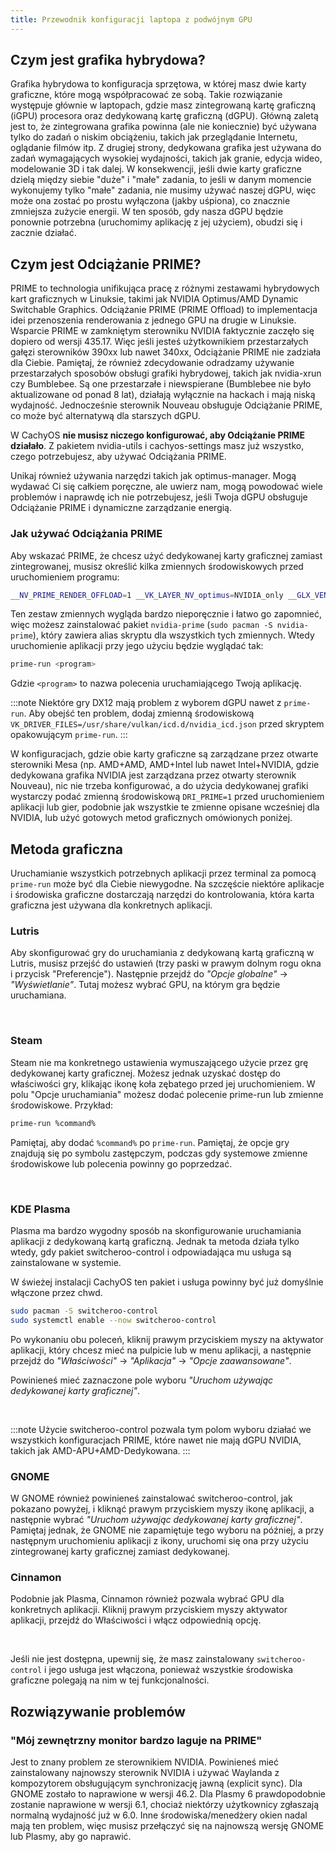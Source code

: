 ```yaml
---
title: Przewodnik konfiguracji laptopa z podwójnym GPU
---
```



## Czym jest grafika hybrydowa?

Grafika hybrydowa to konfiguracja sprzętowa, w której masz dwie karty graficzne,
które mogą współpracować ze sobą. Takie rozwiązanie występuje głównie w
laptopach, gdzie masz zintegrowaną kartę graficzną (iGPU) procesora oraz dedykowaną
kartę graficzną (dGPU). Główną zaletą jest to, że zintegrowana grafika powinna (ale nie
koniecznie) być używana tylko do zadań o niskim obciążeniu, takich jak przeglądanie Internetu,
oglądanie filmów itp. Z drugiej strony, dedykowana grafika jest używana do zadań
wymagających wysokiej wydajności, takich jak granie, edycja wideo, modelowanie 3D i tak dalej. W konsekwencji, jeśli dwie
karty graficzne dzielą między siebie "duże" i "małe" zadania, to jeśli w danym momencie wykonujemy tylko "małe" zadania,
nie musimy używać naszej dGPU, więc może ona zostać po prostu wyłączona (jakby uśpiona),
co znacznie zmniejsza zużycie energii. W ten sposób, gdy nasza
dGPU będzie ponownie potrzebna (uruchomimy aplikację z jej użyciem), obudzi się i
zacznie działać.

## Czym jest Odciążanie PRIME?

PRIME to technologia unifikująca pracę z różnymi zestawami hybrydowych
kart graficznych w Linuksie, takimi jak NVIDIA Optimus/AMD Dynamic Switchable Graphics. Odciążanie
PRIME (PRIME Offload) to implementacja idei przenoszenia renderowania
z jednego GPU na drugie w Linuksie. Wsparcie PRIME w zamkniętym sterowniku NVIDIA
faktycznie zaczęło się dopiero od wersji 435.17. Więc jeśli jesteś użytkownikiem przestarzałych
gałęzi sterowników 390xx lub nawet 340xx, Odciążanie PRIME nie zadziała dla Ciebie. Pamiętaj, że również
zdecydowanie odradzamy używanie przestarzałych sposobów obsługi grafiki hybrydowej,
takich jak nvidia-xrun czy Bumblebee. Są one przestarzałe i niewspierane (Bumblebee
nie było aktualizowane od ponad 8 lat), działają wyłącznie na hackach i mają niską
wydajność. Jednocześnie sterownik Nouveau obsługuje Odciążanie PRIME, co
może być alternatywą dla starszych dGPU.

W CachyOS **nie musisz niczego konfigurować, aby Odciążanie PRIME działało**.
Z pakietem nvidia-utils i cachyos-settings masz już wszystko,
czego potrzebujesz, aby używać Odciążania PRIME.

Unikaj również używania narzędzi takich jak optimus-manager. Mogą wydawać Ci się
całkiem poręczne, ale uwierz nam, mogą powodować wiele problemów i naprawdę ich nie
potrzebujesz, jeśli Twoja dGPU obsługuje Odciążanie PRIME i dynamiczne zarządzanie energią.

### Jak używać Odciążania PRIME

Aby wskazać PRIME, że chcesz użyć dedykowanej karty graficznej zamiast zintegrowanej,
musisz określić kilka zmiennych środowiskowych przed uruchomieniem
programu:

```bash
__NV_PRIME_RENDER_OFFLOAD=1 __VK_LAYER_NV_optimus=NVIDIA_only __GLX_VENDOR_LIBRARY_NAME=nvidia <program>
```

Ten zestaw zmiennych wygląda bardzo nieporęcznie i łatwo go zapomnieć, więc możesz
zainstalować pakiet ``nvidia-prime`` (``sudo pacman -S nvidia-prime``), który
zawiera alias skryptu dla wszystkich tych zmiennych. Wtedy uruchomienie aplikacji
przy jego użyciu będzie wyglądać tak:

```bash
prime-run <program>
```

Gdzie ``<program>`` to nazwa polecenia uruchamiającego Twoją aplikację.

:::note
Niektóre gry DX12 mają problem z wyborem dGPU nawet z `prime-run`.
Aby obejść ten problem, dodaj zmienną środowiskową `VK_DRIVER_FILES=/usr/share/vulkan/icd.d/nvidia_icd.json`
przed skryptem opakowującym `prime-run`.
:::

W konfiguracjach, gdzie obie karty graficzne są zarządzane przez otwarte sterowniki Mesa
(np. AMD+AMD, AMD+Intel lub nawet Intel+NVIDIA, gdzie dedykowana grafika NVIDIA
jest zarządzana przez otwarty sterownik Nouveau), nic nie trzeba konfigurować, a
do użycia dedykowanej grafiki wystarczy podać zmienną środowiskową ``DRI_PRIME=1``
przed uruchomieniem aplikacji lub gier, podobnie jak wszystkie
te zmienne opisane wcześniej dla NVIDIA, lub użyć gotowych metod graficznych
omówionych poniżej.

## Metoda graficzna

Uruchamianie wszystkich potrzebnych aplikacji przez terminal za pomocą ``prime-run`` może być dla Ciebie niewygodne.
Na szczęście niektóre aplikacje i środowiska graficzne dostarczają narzędzi do kontrolowania, która karta graficzna jest używana dla konkretnych aplikacji.

### Lutris

Aby skonfigurować gry do uruchamiania z dedykowaną kartą graficzną w Lutris, musisz przejść do
ustawień (trzy paski w prawym dolnym rogu okna i przycisk
"Preferencje"). Następnie przejdź do *"Opcje globalne"* -> *"Wyświetlanie"*. Tutaj możesz wybrać GPU, na którym gra będzie uruchamiana.

<br />
<ImageComponent imgsrc={import('~/assets/images/lutris-prime.png')} />

### Steam

Steam nie ma konkretnego ustawienia wymuszającego użycie przez grę dedykowanej karty graficznej. Możesz jednak uzyskać dostęp do właściwości gry, klikając ikonę koła zębatego przed jej uruchomieniem. W polu "Opcje uruchamiania" możesz dodać polecenie prime-run lub zmienne środowiskowe.
Przykład:

```bash
prime-run %command%
```

Pamiętaj, aby dodać ``%command%`` po ``prime-run``. Pamiętaj, że opcje gry znajdują się po symbolu zastępczym,
podczas gdy systemowe zmienne środowiskowe lub polecenia powinny go poprzedzać.

<br />
<ImageComponent imgsrc={import('~/assets/images/steam-prime.png')} />

### KDE Plasma

Plasma ma bardzo wygodny sposób na skonfigurowanie uruchamiania aplikacji z dedykowaną
kartą graficzną. Jednak ta metoda działa tylko wtedy, gdy pakiet switcheroo-control i odpowiadająca mu usługa są zainstalowane w systemie.

W świeżej instalacji CachyOS ten pakiet i usługa powinny być już
domyślnie włączone przez chwd.

```bash
sudo pacman -S switcheroo-control
sudo systemctl enable --now switcheroo-control
```

Po wykonaniu obu poleceń, kliknij prawym przyciskiem myszy na aktywator aplikacji, który chcesz mieć na pulpicie lub w
menu aplikacji, a następnie przejdź do *"Właściwości"* -> *"Aplikacja"* -> *"Opcje zaawansowane"*.

Powinieneś mieć zaznaczone pole wyboru *"Uruchom używając dedykowanej karty graficznej"*.

<br />
<ImageComponent imgsrc={import('~/assets/images/plasma-prime.jpg')} />

:::note
Użycie switcheroo-control pozwala tym polom wyboru działać we wszystkich konfiguracjach PRIME,
które nawet nie mają dGPU NVIDIA, takich jak AMD-APU+AMD-Dedykowana.
:::

### GNOME

W GNOME również powinieneś zainstalować switcheroo-control, jak pokazano powyżej, i
kliknąć prawym przyciskiem myszy ikonę aplikacji, a następnie wybrać *"Uruchom używając dedykowanej karty graficznej"*.
Pamiętaj jednak, że GNOME nie zapamiętuje tego wyboru na później, a przy następnym
uruchomieniu aplikacji z ikony, uruchomi się ona przy użyciu zintegrowanej karty graficznej zamiast dedykowanej.

### Cinnamon

Podobnie jak Plasma, Cinnamon również pozwala wybrać GPU dla konkretnych aplikacji. Kliknij prawym przyciskiem myszy aktywator aplikacji, przejdź do Właściwości i włącz odpowiednią opcję.

<br />
<ImageComponent imgsrc={import('~/assets/images/cinnamon-prime.png')} />

Jeśli nie jest dostępna, upewnij się, że masz zainstalowany ``switcheroo-control`` i
jego usługa jest włączona, ponieważ wszystkie środowiska graficzne polegają na nim w tej
funkcjonalności.

## Rozwiązywanie problemów

### "Mój zewnętrzny monitor bardzo laguje na PRIME"

Jest to znany problem ze sterownikiem NVIDIA. Powinieneś mieć zainstalowany najnowszy sterownik NVIDIA
i używać Waylanda z kompozytorem obsługującym synchronizację jawną (explicit sync).
Dla GNOME zostało to naprawione w wersji 46.2. Dla Plasmy 6 prawdopodobnie zostanie
naprawione w wersji 6.1, chociaż niektórzy użytkownicy zgłaszają normalną wydajność już w 6.0.
Inne środowiska/menedżery okien nadal mają ten problem, więc musisz przełączyć się
na najnowszą wersję GNOME lub Plasmy, aby go naprawić.
